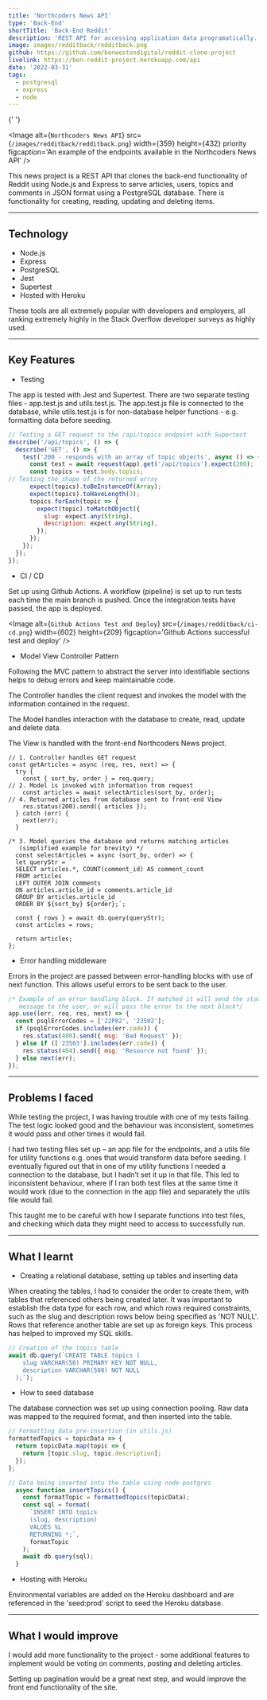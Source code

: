 ```yaml
---
title: 'Northcoders News API'
type: 'Back-End'
shortTitle: 'Back-End Reddit'
description: 'REST API for accessing application data programatically. It mimics the back-end functionality of a service such as Reddit using Express and PostgreSQL.'
image: images/redditback/redditback.png
github: https://github.com/benwestondigital/reddit-clone-project
livelink: https://ben-reddit-project.herokuapp.com/api
date: '2022-03-31'
tags:
  - postgresql
  - express
  - node
---
```


{' '}

<Image
  alt={`Northcoders News API`}
  src={`/images/redditback/redditback.png`}
  width={359}
  height={432}
  priority
  figcaption='An example of the endpoints available in the Northcoders News API'
/>

This news project is a REST API that clones the back-end functionality of Reddit using Node.js and Express to serve articles, users, topics and comments in JSON format using a PostgreSQL database. There is functionality for creating, reading, updating and deleting items.

---

## Technology

- Node.js
- Express
- PostgreSQL
- Jest
- Supertest
- Hosted with Heroku

These tools are all extremely popular with developers and employers, all ranking extremely highly in the Stack Overflow developer surveys as highly used.

---

## Key Features

- Testing

The app is tested with Jest and Supertest. There are two separate testing files - app.test.js and utils.test.js. The app.test.js file is connected to the database, while utils.test.js is for non-database helper functions - e.g. formatting data before seeding.

```javascript:__tests__/app.test.js
// Testing a GET request to the /api/topics endpoint with Supertest
describe('/api/topics', () => {
  describe('GET', () => {
    test('200 - responds with an array of topic objects', async () => {
      const test = await request(app).get('/api/topics').expect(200);
      const topics = test.body.topics;
// Testing the shape of the returned array
      expect(topics).toBeInstanceOf(Array);
      expect(topics).toHaveLength(3);
      topics.forEach(topic => {
        expect(topic).toMatchObject({
          slug: expect.any(String),
          description: expect.any(String),
        });
      });
    });
  });
});
```

- CI / CD

Set up using Github Actions. A workflow (pipeline) is set up to run tests each time the main branch is pushed. Once the integration tests have passed, the app is deployed.

<Image
  alt={`Github Actions Test and Deploy`}
  src={`/images/redditback/ci-cd.png`}
  width={602}
  height={209}
  figcaption='Github Actions successful test and deploy'
/>

- Model View Controller Pattern

Following the MVC pattern to abstract the server into identifiable sections helps to debug errors and keep maintainable code.

The Controller handles the client request and invokes the model with the information contained in the request.

The Model handles interaction with the database to create, read, update and delete data.

The View is handled with the front-end Northcoders News project.

```javascript:article-get-request
// 1. Controller handles GET request
const getArticles = async (req, res, next) => {
  try {
    const { sort_by, order } = req.query;
// 2. Model is invoked with information from request
    const articles = await selectArticles(sort_by, order);
// 4. Returned articles from database sent to front-end View
    res.status(200).send({ articles });
  } catch (err) {
    next(err);
  }

/* 3. Model queries the database and returns matching articles
   (simplified example for brevity) */
  const selectArticles = async (sort_by, order) => {
  let queryStr = `
  SELECT articles.*, COUNT(comment_id) AS comment_count
  FROM articles
  LEFT OUTER JOIN comments
  ON articles.article_id = comments.article_id
  GROUP BY articles.article_id
  ORDER BY ${sort_by} ${order};`;

  const { rows } = await db.query(queryStr);
  const articles = rows;

  return articles;
};
```

- Error handling middleware

Errors in the project are passed between error-handling blocks with use of next function. This allows useful errors to be sent back to the user.

```javascript:app.js
/* Example of an error handling block. If matched it will send the status and
   message to the user, or will pass the error to the next block*/
app.use((err, req, res, next) => {
  const psqlErrorCodes = ['22P02', '23502'];
  if (psqlErrorCodes.includes(err.code)) {
    res.status(400).send({ msg: 'Bad Request' });
  } else if (['23503'].includes(err.code)) {
    res.status(404).send({ msg: 'Resource not found' });
  } else next(err);
});
```

---

## Problems I faced

While testing the project, I was having trouble with one of my tests failing. The test logic looked good and the behaviour was inconsistent, sometimes it would pass and other times it would fail.

I had two testing files set up – an app file for the endpoints, and a utils file for utility functions e.g. ones that would transform data before seeding. I eventually figured out that in one of my utility functions I needed a connection to the database, but I hadn’t set it up in that file. This led to inconsistent behaviour, where if I ran both test files at the same time it would work (due to the connection in the app file) and separately the utils file would fail.

This taught me to be careful with how I separate functions into test files, and checking which data they might need to access to successfully run.

---

## What I learnt

- Creating a relational database, setting up tables and inserting data

When creating the tables, I had to consider the order to create them, with tables that referenced others being created later. It was important to establish the data type for each row, and which rows required constraints, such as the slug and description rows below being specified as 'NOT NULL'. Rows that reference another table are set up as foreign keys. This process has helped to improved my SQL skills.

```javascript:seeds/seed.js
// Creation of the topics table
await db.query(`CREATE TABLE topics (
    slug VARCHAR(50) PRIMARY KEY NOT NULL,
    description VARCHAR(500) NOT NULL
  );`);
```

- How to seed database

The database connection was set up using connection pooling. Raw data was mapped to the required format, and then inserted into the table.

```javascript:seeds/seed.js
// Formatting data pre-insertion (in utils.js)
formattedTopics = topicData => {
  return topicData.map(topic => {
    return [topic.slug, topic.description];
  });
};

// Data being inserted into the table using node-postgres
  async function insertTopics() {
    const formatTopic = formattedTopics(topicData);
    const sql = format(
      `INSERT INTO topics
      (slug, description)
      VALUES %L
      RETURNING *;`,
      formatTopic
    );
    await db.query(sql);
  }
```

- Hosting with Heroku

Environmental variables are added on the Heroku dashboard and are referenced in the 'seed:prod' script to seed the Heroku database.

---

## What I would improve

I would add more functionality to the project - some additional features to implement would be voting on comments, posting and deleting articles.

Setting up pagination would be a great next step, and would improve the front end functionality of the site.
